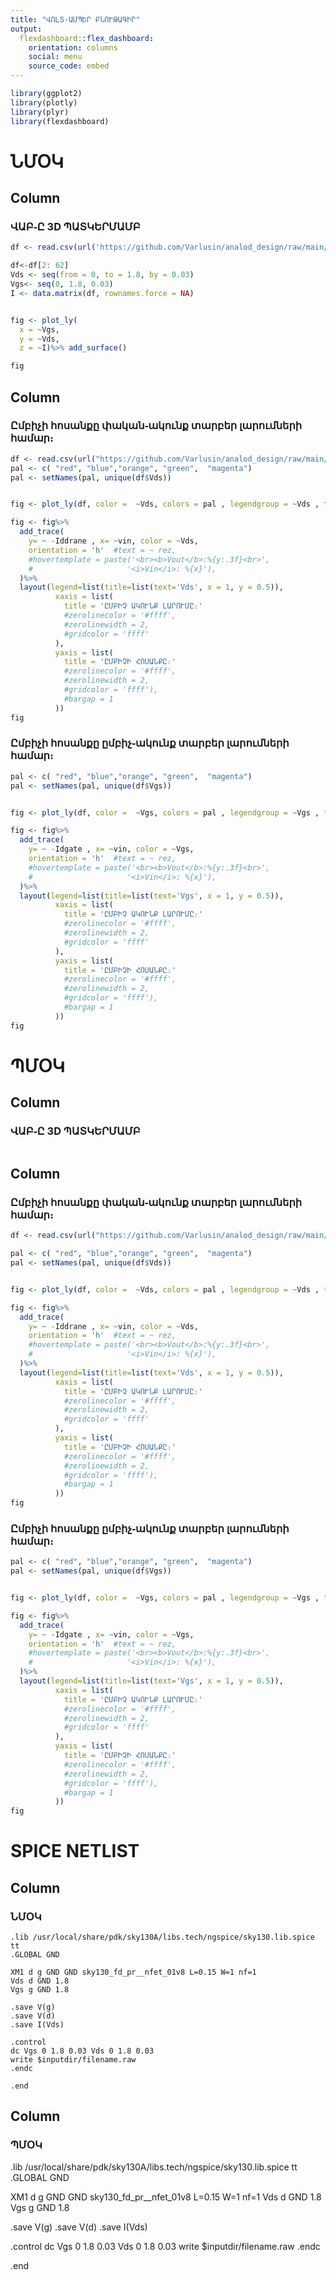 ```yaml
---
title: "ՎՈԼՏ֊ԱՄՊԵՐ ԲՆՈՒԹԱԳԻՐ"
output: 
  flexdashboard::flex_dashboard:
    orientation: columns
    social: menu
    source_code: embed
---
```


```r
library(ggplot2)
library(plotly)
library(plyr)
library(flexdashboard)

```

# ՆՄՕԿ

## Column {data-width="600"}

### ՎԱԲ֊Ը 3D ՊԱՏԿԵՐՄԱՄԲ

```r
df <- read.csv(url('https://github.com/Varlusin/analod_design/raw/main/sp_data/nvab3d.csv'))

df<-df[2: 62]
Vds <- seq(from = 0, to = 1.8, by = 0.03)
Vgs<- seq(0, 1.8, 0.03)
I <- data.matrix(df, rownames.force = NA)


fig <- plot_ly(
  x = ~Vgs,
  y = ~Vds,
  z = ~I)%>% add_surface()

fig

```

## Column {data-width="400"}

### Ըմբիչի հոսանքը փական֊ակունք տարբեր լարումների համար։

```r
df <- read.csv(url("https://github.com/Varlusin/analod_design/raw/main/sp_data/vabnmos.csv"))
pal <- c( "red", "blue","orange", "green",  "magenta")
pal <- setNames(pal, unique(df$Vds))


fig <- plot_ly(df, color =  ~Vds, colors = pal , legendgroup = ~Vds , type ='scatter', mode = 'lines')

fig <- fig%>%
  add_trace(
    y= ~ -Iddrane , x= ~vin, color = ~Vds,
    orientation = 'h'  #text = ~ rez,
    #hovertemplate = paste('<br><b>Vout</b>:%{y:.3f}<br>', 
    #                     '<i>Vin</i>: %{x}'), 
  )%>%
  layout(legend=list(title=list(text='Vds', x = 1, y = 0.5)),
          xaxis = list( 
            title = 'ԸՄԲԻՉ ԱԿՈՒՆՔ ԼԱՐՈՒՄԸ։'
            #zerolinecolor = '#ffff', 
            #zerolinewidth = 2, 
            #gridcolor = 'ffff'
          ), 
          yaxis = list( 
            title = 'ԸՄԲԻՉԻ ՀՈՍԱՆՔԸ։'
            #zerolinecolor = '#ffff', 
            #zerolinewidth = 2, 
            #gridcolor = 'ffff'),
            #bargap = 1
          ))
fig

```

### Ըմբիչի հոսանքը ըմբիչ֊ակունք տարբեր լարումների համար։

```r
pal <- c( "red", "blue","orange", "green",  "magenta")
pal <- setNames(pal, unique(df$Vgs))


fig <- plot_ly(df, color =  ~Vgs, colors = pal , legendgroup = ~Vgs , type ='scatter', mode = 'lines')

fig <- fig%>%
  add_trace(
    y= ~ -Idgate , x= ~vin, color = ~Vgs,
    orientation = 'h'  #text = ~ rez,
    #hovertemplate = paste('<br><b>Vout</b>:%{y:.3f}<br>', 
    #                     '<i>Vin</i>: %{x}'), 
  )%>%
  layout(legend=list(title=list(text='Vgs', x = 1, y = 0.5)),
          xaxis = list( 
            title = 'ԸՄԲԻՉ ԱԿՈՒՆՔ ԼԱՐՈՒՄԸ։'
            #zerolinecolor = '#ffff', 
            #zerolinewidth = 2, 
            #gridcolor = 'ffff'
          ), 
          yaxis = list( 
            title = 'ԸՄԲԻՉԻ ՀՈՍԱՆՔԸ։'
            #zerolinecolor = '#ffff', 
            #zerolinewidth = 2, 
            #gridcolor = 'ffff'),
            #bargap = 1
          ))
fig
```

# ՊՄՕԿ

## Column {data-width="600"}

### ՎԱԲ֊Ը 3D ՊԱՏԿԵՐՄԱՄԲ

```r
```

## Column {data-width="400"}

### Ըմբիչի հոսանքը փական֊ակունք տարբեր լարումների համար։

```r
df <- read.csv(url("https://github.com/Varlusin/analod_design/raw/main/sp_data/vabpmos.csv"))

pal <- c( "red", "blue","orange", "green",  "magenta")
pal <- setNames(pal, unique(df$Vds))


fig <- plot_ly(df, color =  ~Vds, colors = pal , legendgroup = ~Vds , type ='scatter', mode = 'lines')

fig <- fig%>%
  add_trace(
    y= ~ -Iddrane , x= ~vin, color = ~Vds,
    orientation = 'h'  #text = ~ rez,
    #hovertemplate = paste('<br><b>Vout</b>:%{y:.3f}<br>', 
    #                     '<i>Vin</i>: %{x}'), 
  )%>%
  layout(legend=list(title=list(text='Vds', x = 1, y = 0.5)),
          xaxis = list( 
            title = 'ԸՄԲԻՉ ԱԿՈՒՆՔ ԼԱՐՈՒՄԸ։'
            #zerolinecolor = '#ffff', 
            #zerolinewidth = 2, 
            #gridcolor = 'ffff'
          ), 
          yaxis = list( 
            title = 'ԸՄԲԻՉԻ ՀՈՍԱՆՔԸ։'
            #zerolinecolor = '#ffff', 
            #zerolinewidth = 2, 
            #gridcolor = 'ffff'),
            #bargap = 1
          ))
fig
```

### Ըմբիչի հոսանքը ըմբիչ֊ակունք տարբեր լարումների համար։

```r
pal <- c( "red", "blue","orange", "green",  "magenta")
pal <- setNames(pal, unique(df$Vgs))


fig <- plot_ly(df, color =  ~Vgs, colors = pal , legendgroup = ~Vgs , type ='scatter', mode = 'lines')

fig <- fig%>%
  add_trace(
    y= ~ -Idgate , x= ~vin, color = ~Vgs,
    orientation = 'h'  #text = ~ rez,
    #hovertemplate = paste('<br><b>Vout</b>:%{y:.3f}<br>', 
    #                     '<i>Vin</i>: %{x}'), 
  )%>%
  layout(legend=list(title=list(text='Vgs', x = 1, y = 0.5)),
          xaxis = list( 
            title = 'ԸՄԲԻՉ ԱԿՈՒՆՔ ԼԱՐՈՒՄԸ։'
            #zerolinecolor = '#ffff', 
            #zerolinewidth = 2, 
            #gridcolor = 'ffff'
          ), 
          yaxis = list( 
            title = 'ԸՄԲԻՉԻ ՀՈՍԱՆՔԸ։'
            #zerolinecolor = '#ffff', 
            #zerolinewidth = 2, 
            #gridcolor = 'ffff'),
            #bargap = 1
          ))
fig
```

# SPICE NETLIST

## Column

### ՆՄՕԿ
```
.lib /usr/local/share/pdk/sky130A/libs.tech/ngspice/sky130.lib.spice tt
.GLOBAL GND

XM1 d g GND GND sky130_fd_pr__nfet_01v8 L=0.15 W=1 nf=1 
Vds d GND 1.8
Vgs g GND 1.8

.save V(g)
.save V(d)
.save I(Vds)

.control
dc Vgs 0 1.8 0.03 Vds 0 1.8 0.03
write $inputdir/filename.raw
.endc

.end
```

## Column

### ՊՄՕԿ

.lib /usr/local/share/pdk/sky130A/libs.tech/ngspice/sky130.lib.spice tt
.GLOBAL GND

XM1 d g GND GND sky130_fd_pr__nfet_01v8 L=0.15 W=1 nf=1 
Vds d GND 1.8
Vgs g GND 1.8

.save V(g)
.save V(d)
.save I(Vds)

.control
dc Vgs 0 1.8 0.03 Vds 0 1.8 0.03
write $inputdir/filename.raw
.endc

.end
